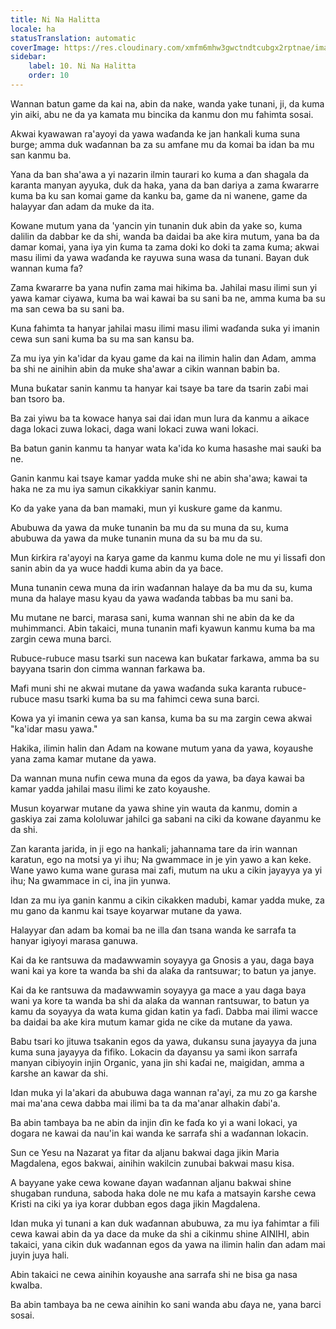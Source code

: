 ```yaml
---
title: Ni Na Halitta
locale: ha
statusTranslation: automatic
coverImage: https://res.cloudinary.com/xmfm6mhw3gwctndtcubgx2rptnae/image/upload/v1741354419/small_cover_la_gran_rebelion_28716e29d2.webp
sidebar:
    label: 10. Ni Na Halitta
    order: 10
---
```

Wannan batun game da kai na, abin da nake, wanda yake tunani, ji, da kuma yin aiki, abu ne da ya kamata mu bincika da kanmu don mu fahimta sosai.

Akwai kyawawan ra'ayoyi da yawa waɗanda ke jan hankali kuma suna burge; amma duk waɗannan ba za su amfane mu da komai ba idan ba mu san kanmu ba.

Yana da ban sha'awa a yi nazarin ilmin taurari ko kuma a ɗan shagala da karanta manyan ayyuka, duk da haka, yana da ban dariya a zama ƙwararre kuma ba ku san komai game da kanku ba, game da ni wanene, game da halayyar ɗan adam da muke da ita.

Kowane mutum yana da 'yancin yin tunanin duk abin da yake so, kuma dalilin da dabbar ke da shi, wanda ba daidai ba ake kira mutum, yana ba da damar komai, yana iya yin ƙuma ta zama doki ko doki ta zama ƙuma; akwai masu ilimi da yawa waɗanda ke rayuwa suna wasa da tunani. Bayan duk wannan kuma fa?

Zama ƙwararre ba yana nufin zama mai hikima ba. Jahilai masu ilimi sun yi yawa kamar ciyawa, kuma ba wai kawai ba su sani ba ne, amma kuma ba su ma san cewa ba su sani ba.

Kuna fahimta ta hanyar jahilai masu ilimi masu ilimi waɗanda suka yi imanin cewa sun sani kuma ba su ma san kansu ba.

Za mu iya yin ka'idar da kyau game da kai na ilimin halin dan Adam, amma ba shi ne ainihin abin da muke sha'awar a cikin wannan babin ba.

Muna buƙatar sanin kanmu ta hanyar kai tsaye ba tare da tsarin zaɓi mai ban tsoro ba.

Ba zai yiwu ba ta kowace hanya sai dai idan mun lura da kanmu a aikace daga lokaci zuwa lokaci, daga wani lokaci zuwa wani lokaci.

Ba batun ganin kanmu ta hanyar wata ka'ida ko kuma hasashe mai sauƙi ba ne.

Ganin kanmu kai tsaye kamar yadda muke shi ne abin sha'awa; kawai ta haka ne za mu iya samun cikakkiyar sanin kanmu.

Ko da yake yana da ban mamaki, mun yi kuskure game da kanmu.

Abubuwa da yawa da muke tunanin ba mu da su muna da su, kuma abubuwa da yawa da muke tunanin muna da su ba mu da su.

Mun ƙirƙira ra'ayoyi na ƙarya game da kanmu kuma dole ne mu yi lissafi don sanin abin da ya wuce haddi kuma abin da ya ɓace.

Muna tunanin cewa muna da irin waɗannan halaye da ba mu da su, kuma muna da halaye masu kyau da yawa waɗanda tabbas ba mu sani ba.

Mu mutane ne barci, marasa sani, kuma wannan shi ne abin da ke da muhimmanci. Abin takaici, muna tunanin mafi kyawun kanmu kuma ba ma zargin cewa muna barci.

Rubuce-rubuce masu tsarki sun nacewa kan buƙatar farkawa, amma ba su bayyana tsarin don cimma wannan farkawa ba.

Mafi muni shi ne akwai mutane da yawa waɗanda suka karanta rubuce-rubuce masu tsarki kuma ba su ma fahimci cewa suna barci.

Kowa ya yi imanin cewa ya san kansa, kuma ba su ma zargin cewa akwai "ka'idar masu yawa."

Hakika, ilimin halin dan Adam na kowane mutum yana da yawa, koyaushe yana zama kamar mutane da yawa.

Da wannan muna nufin cewa muna da egos da yawa, ba ɗaya kawai ba kamar yadda jahilai masu ilimi ke zato koyaushe.

Musun koyarwar mutane da yawa shine yin wauta da kanmu, domin a gaskiya zai zama kololuwar jahilci ga sabani na ciki da kowane ɗayanmu ke da shi.

Zan karanta jarida, in ji ego na hankali; jahannama tare da irin wannan karatun, ego na motsi ya yi ihu; Na gwammace in je yin yawo a kan keke. Wane yawo kuma wane gurasa mai zafi, mutum na uku a cikin jayayya ya yi ihu; Na gwammace in ci, ina jin yunwa.

Idan za mu iya ganin kanmu a cikin cikakken madubi, kamar yadda muke, za mu gano da kanmu kai tsaye koyarwar mutane da yawa.

Halayyar ɗan adam ba komai ba ne illa ɗan tsana wanda ke sarrafa ta hanyar igiyoyi marasa ganuwa.

Kai da ke rantsuwa da madawwamin soyayya ga Gnosis a yau, daga baya wani kai ya kore ta wanda ba shi da alaƙa da rantsuwar; to batun ya janye.

Kai da ke rantsuwa da madawwamin soyayya ga mace a yau daga baya wani ya kore ta wanda ba shi da alaƙa da wannan rantsuwar, to batun ya kamu da soyayya da wata kuma gidan katin ya faɗi. Dabba mai ilimi wacce ba daidai ba ake kira mutum kamar gida ne cike da mutane da yawa.

Babu tsari ko jituwa tsakanin egos da yawa, dukansu suna jayayya da juna kuma suna jayayya da fifiko. Lokacin da ɗayansu ya sami ikon sarrafa manyan cibiyoyin injin Organic, yana jin shi kaɗai ne, maigidan, amma a ƙarshe an kawar da shi.

Idan muka yi la'akari da abubuwa daga wannan ra'ayi, za mu zo ga ƙarshe mai ma'ana cewa dabba mai ilimi ba ta da ma'anar alhakin ɗabi'a.

Ba abin tambaya ba ne abin da injin ɗin ke faɗa ko yi a wani lokaci, ya dogara ne kawai da nau'in kai wanda ke sarrafa shi a waɗannan lokacin.

Sun ce Yesu na Nazarat ya fitar da aljanu bakwai daga jikin Maria Magdalena, egos bakwai, ainihin wakilcin zunubai bakwai masu kisa.

A bayyane yake cewa kowane ɗayan waɗannan aljanu bakwai shine shugaban runduna, saboda haka dole ne mu kafa a matsayin ƙarshe cewa Kristi na ciki ya iya korar dubban egos daga jikin Magdalena.

Idan muka yi tunani a kan duk waɗannan abubuwa, za mu iya fahimtar a fili cewa kawai abin da ya dace da muke da shi a cikinmu shine AINIHI, abin takaici, yana cikin duk waɗannan egos da yawa na ilimin halin ɗan adam mai juyin juya hali.

Abin takaici ne cewa ainihin koyaushe ana sarrafa shi ne bisa ga nasa kwalba.

Ba abin tambaya ba ne cewa ainihin ko sani wanda abu ɗaya ne, yana barci sosai.

